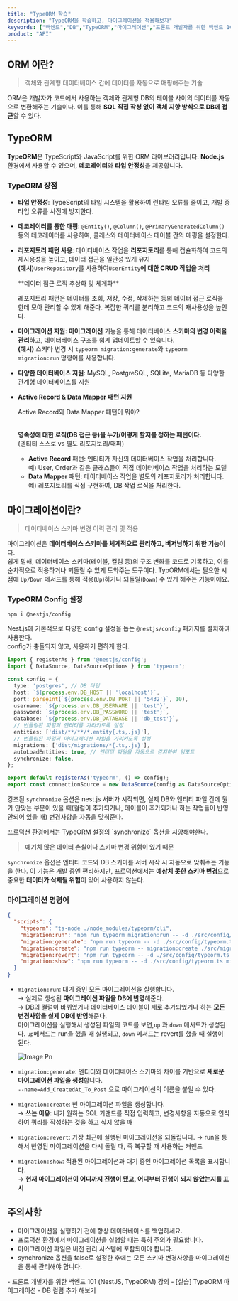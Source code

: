 ```yaml
---
title: "TypeORM 학습"
description: "TypeORM을 학습하고, 마이그레이션을 적용해보자"
keywords: ["백엔드","DB","TypeORM","마이그레이션","프론트 개발자를 위한 백엔드 101"]
product: "API"
---
```


## ORM 이란?

> 객체와 관계형 데이터베이스 간에 데이터를 자동으로 매핑해주는 기술

ORM은 개발자가 코드에서 사용하는 객체와 관계형 DB의 테이블 사이의 데이터를 자동으로 변환해주는 기술이다. 이를 통해 **SQL 직접 작성 없이 객체 지향 방식으로 DB에 접근**할 수 있다.

## **TypeORM**

**TypeORM**은 TypeScript와 JavaScript를 위한 ORM 라이브러리입니다. **Node.js** 환경에서 사용할 수 있으며, **데코레이터**와 **타입 안정성**을 제공합니다.

### TypeORM 장점

- **타입 안정성**: TypeScript의 타입 시스템을 활용하여 런타임 오류를 줄이고, 개발 중 타입 오류를 사전에 방지한다.
- **데코레이터를 통한 매핑**: `@Entity()`, `@Column()`, `@PrimaryGeneratedColumn()` 등의 데코레이터를 사용하여, 클래스와 데이터베이스 테이블 간의 매핑을 설정한다.
- **리포지토리 패턴 사용**: 데이터베이스 작업을 **리포지토리**를 통해 캡슐화하여 코드의 재사용성을 높이고, 데이터 접근을 일관성 있게 유지\
  **(예시)**`UserRepository`를 사용하여`UserEntity`**에 대한 CRUD 작업을 처리**

  <Expandable title="TypeORM이 리포지토리 패턴을 사용하는 목적">
    **데이터 접근 로직 추상화 및 체계화**

    레포지토리 패턴은 데이터를 조회, 저장, 수정, 삭제하는 등의 데이터 접근 로직을 한데 모아 관리할 수 있게 해준다. 복잡한 쿼리를 분리하고 코드의 재사용성을 높인다.
  </Expandable>
- **마이그레이션 지원: 마이그레이션** 기능을 통해 데이터베이스 **스키마의 변경 이력을 관리**하고, 데이터베이스 구조를 쉽게 업데이트할 수 있습니다.\
  **(예시)** 스키마 변경 시 `typeorm migration:generate`와 `typeorm migration:run` 명령어를 사용합니다.
- **다양한 데이터베이스 지원**: MySQL, PostgreSQL, SQLite, MariaDB 등 다양한 관계형 데이터베이스를 지원
- **Active Record & Data Mapper 패턴 지원**

  <Note>
    Active Record와 Data Mapper 패턴이 뭐야?

    \
    **영속성에 대한 로직(DB 접근 등)을 누가/어떻게 할지를 정하는 패턴이다.**\
    (엔티티 스스로 vs 별도 리포지토리/매퍼)
    - **Active Record** 패턴: 엔티티가 자신의 데이터베이스 작업을 처리합니다.\
      예) User, Order과 같은 클래스들이 직접 데이터베이스 작업을 처리하는 모델
    - **Data Mapper** 패턴: 데이터베이스 작업을 별도의 레포지토리가 처리합니다.\
      예) 레포지토리를 직접 구현하여, DB 작업 로직을 처리한다.
  </Note>

## 마이그레이션이란?

> 데이터베이스 스키마 변경 이력 관리 및 적용

마이그레이션은 **데이터베이스 스키마를 체계적으로 관리하고, 버저닝하기 위한 기능**이다.\
쉽게 말해, 데이터베이스 스키마(테이블, 컬럼 등)의 구조 변화를 코드로 기록하고, 이를 순차적으로 적용하거나 되돌릴 수 있게 도와주는 도구이다. TypORM에서는 필요한 시점에 `Up/Down` 메서드를 통해 적용(`Up`)하거나 되돌릴(`Down`) 수 있게 해주는 기능이에요.

### TypeORM Config 설정

```shellscript
npm i @nestjs/config
```

Nest.js에 기본적으로 다양한 config 설정을 돕는 `@nestjs/config` 패키지를 설치하여 사용한다.\
config가 충돌되지 않고, 사용하기 편하게 한다.

```typescript {16}
import { registerAs } from '@nestjs/config';
import { DataSource, DataSourceOptions } from 'typeorm';

const config = {
  type: 'postgres', // DB 타입
  host: `${process.env.DB_HOST || 'localhost'}`,
  port: parseInt(`${process.env.DB_PORT || '5432'}`, 10),
  username: `${process.env.DB_USERNAME || 'test'}`,
  password: `${process.env.DB_PASSWORD || 'test'}`,
  database: `${process.env.DB_DATABASE || 'db_test'}`,
  // 번들링된 파일의 엔티티를 가리키도록 설정
  entities: ['dist/**/**/*.entity{.ts,.js}'], 
  // 번들링된 파일의 마이그레이션 파일을 가리키도록 설정
  migrations: ['dist/migrations/*{.ts,.js}'],
  autoLoadEntities: true, // 엔티티 파일을 자동으로 감지하여 임포트
  synchronize: false,
};

export default registerAs('typeorm', () => config);
export const connectionSource = new DataSource(config as DataSourceOptions);
```

강조된 `synchronize` 옵션은 nest.js 서버가 시작되면, 실제 DB와 엔티티 파일 간에 뭔가 안맞는 부분이 있을 때(컬럼이 추가되거나, 테이블이 추가되거나 하는 작업들이 반영 안되어 있을 때) 변경사항을 자동을 맞춰준다.

<Danger>
  프로덕션 환경에서는 TypeORM 설정의 `synchronize` 옵션을 지양해야한다.

  > **예기치 않은 데이터 손실이나 스키마 변경 위험이 있기 때문**

  `synchronize` 옵션은 엔티티 코드와 DB 스키마를 서버 시작 시 자동으로 맞춰주는 기능을 한다. 이 기능은 개발 중엔 편리하지만, 프로덕션에서는 **예상치 못한 스키마 변경**으로 중요한 **데이터가 삭제될 위험**이 있어 사용하지 않는다.
</Danger>

### 마이그레이션 명령어

```json expandable
{
  "scripts": {
    "typeorm": "ts-node ./node_modules/typeorm/cli",
    "migration:run": "npm run typeorm migration:run -- -d ./src/config/typeorm.ts",
    "migration:generate": "npm run typeorm -- -d ./src/config/typeorm.ts migration:generate ./src/migrations/$npm_config_name",
    "migration:create": "npm run typeorm -- migration:create ./src/migrations/$npm_config_name",
    "migration:revert": "npm run typeorm -- -d ./src/config/typeorm.ts migration:revert",
    "migration:show": "npm run typeorm -- -d ./src/config/typeorm.ts migration:show"
  }
}
```

- `migration:run`: 대기 중인 모든 마이그레이션을 실행합니다.\
  → 실제로 생성된 **마이그레이션 파일을 DB에 반영**해준다.\
  → DB의 컬럼이 바뀌었거나 데이터베이스 테이블이 새로 추가되었거나 하는 **모든 변경사항을 실제 DB에 반영**해준다.\
  마이그레이션을 실행해서 생성된 파일의 코드를 보면,`up` 과 `down` 메서드가 생성된다. `up`메서드는 run을 했을 때 실행되고, `down` 메서드는 revert를 했을 때 실행이 된다.

  ![Image Pn](/images/image.png)
- `migration:generate`: 엔티티와 데이터베이스 스키마의 차이를 기반으로 **새로운 마이그레이션 파일을 생성**합니다.\
  `--name=Add_CreatedAt_To_Post` 으로 마이그레이션의 이름을 붙일 수 있다.
- `migration:create`: 빈 마이그레이션 파일을 생성합니다.\
  → **쓰는 이유**: 내가 원하는 SQL 커맨드를 직접 입력하고, 변경사항을 자동으로 인식하여 쿼리를 작성하는 것을 하고 싶지 않을 때
- `migration:revert`: 가장 최근에 실행된 마이그레이션을 되돌립니다. → run을 통해서 반영된 마이그레이션을 다시 돌릴 때, 즉 복구할 때 사용하는 커맨드
- `migration:show`: 적용된 마이그레이션과 대기 중인 마이그레이션 목록을 표시합니다.\
  → **현재 마이그레이션이 어디까지 진행이 됐고, 어디부터 진행이 되지 않았는지를 표시**

## 주의사항

- 마이그레이션을 실행하기 전에 항상 데이터베이스를 백업하세요.
- 프로덕션 환경에서 마이그레이션을 실행할 때는 특히 주의가 필요합니다.
- 마이그레이션 파일은 버전 관리 시스템에 포함되어야 합니다.
- synchronize 옵션을 false로 설정한 후에는 모든 스키마 변경사항을 마이그레이션을 통해 관리해야 합니다.

<Accordion title="참고 자료">
  - 프론트 개발자를 위한 백엔드 101 (NestJS, TypeORM) 강의
    - [실습] TypeORM 마이그레이션 - DB 컬럼 추가 해보기
</Accordion>